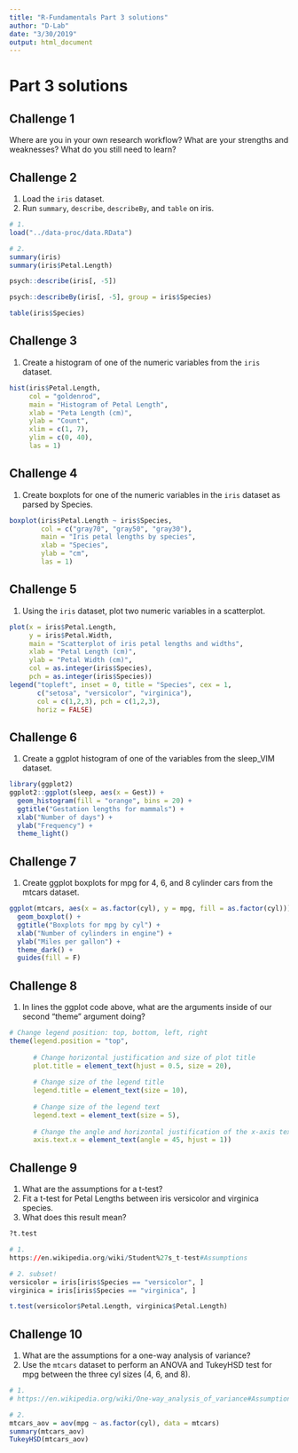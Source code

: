 ```yaml
---
title: "R-Fundamentals Part 3 solutions"
author: "D-Lab"
date: "3/30/2019"
output: html_document
---
```


# Part 3 solutions

## **Challenge 1**

Where are you in your own research workflow? What are your strengths and weaknesses? What do you still need to learn? 

## **Challenge 2**

1. Load the `iris` dataset.  
2. Run `summary`, `describe`, `describeBy`, and `table` on iris.  

```r
# 1. 
load("../data-proc/data.RData")

# 2. 
summary(iris)
summary(iris$Petal.Length)

psych::describe(iris[, -5])

psych::describeBy(iris[, -5], group = iris$Species)

table(iris$Species)
```

## **Challenge 3**
1. Create a histogram of one of the numeric variables from the `iris` dataset.  

```r
hist(iris$Petal.Length, 
     col = "goldenrod",
     main = "Histogram of Petal Length",
     xlab = "Peta Length (cm)",
     ylab = "Count", 
     xlim = c(1, 7),
     ylim = c(0, 40), 
     las = 1)
```

## **Challenge 4**

1. Create boxplots for one of the numeric variables in the `iris` dataset as parsed by Species.

```r
boxplot(iris$Petal.Length ~ iris$Species, 
        col = c("gray70", "gray50", "gray30"),
        main = "Iris petal lengths by species", 
        xlab = "Species",
        ylab = "cm",
        las = 1)
```

## **Challenge 5**
1. Using the `iris` dataset, plot two numeric variables in a scatterplot. 


```r
plot(x = iris$Petal.Length, 
     y = iris$Petal.Width, 
     main = "Scatterplot of iris petal lengths and widths",
     xlab = "Petal Length (cm)", 
     ylab = "Petal Width (cm)", 
     col = as.integer(iris$Species),
     pch = as.integer(iris$Species))
legend("topleft", inset = 0, title = "Species", cex = 1,
       c("setosa", "versicolor", "virginica"), 
       col = c(1,2,3), pch = c(1,2,3),
       horiz = FALSE)
```

## **Challenge 6**
1. Create a ggplot histogram of one of the variables from the sleep_VIM dataset. 

```r
library(ggplot2)
ggplot2::ggplot(sleep, aes(x = Gest)) + 
  geom_histogram(fill = "orange", bins = 20) + 
  ggtitle("Gestation lengths for mammals") + 
  xlab("Number of days") + 
  ylab("Frequency") + 
  theme_light()
```

## **Challenge 7**
1. Create ggplot boxplots for mpg for 4, 6, and 8 cylinder cars from the mtcars dataset.

```r
ggplot(mtcars, aes(x = as.factor(cyl), y = mpg, fill = as.factor(cyl))) + 
  geom_boxplot() + 
  ggtitle("Boxplots for mpg by cyl") + 
  xlab("Number of cylinders in engine") + 
  ylab("Miles per gallon") + 
  theme_dark() +  
  guides(fill = F)
```

## **Challenge 8**

1. In lines the ggplot code above, what are the arguments inside of our second "theme" argument doing?

```r
# Change legend position: top, bottom, left, right
theme(legend.position = "top",
      
      # Change horizontal justification and size of plot title
      plot.title = element_text(hjust = 0.5, size = 20),
      
      # Change size of the legend title
      legend.title = element_text(size = 10),
      
      # Change size of the legend text
      legend.text = element_text(size = 5),
      
      # Change the angle and horizontal justification of the x-axis text
      axis.text.x = element_text(angle = 45, hjust = 1)) 
```

## **Challenge 9**
1. What are the assumptions for a t-test?  
2. Fit a t-test for Petal Lengths between iris versicolor and virginica species.  
3. What does this result mean?  

```r
?t.test

# 1. 
https://en.wikipedia.org/wiki/Student%27s_t-test#Assumptions

# 2. subset! 
versicolor = iris[iris$Species == "versicolor", ]
virginica = iris[iris$Species == "virginica", ]

t.test(versicolor$Petal.Length, virginica$Petal.Length)
```

## **Challenge 10**
1. What are the assumptions for a one-way analysis of variance?  
2. Use the `mtcars` dataset to perform an ANOVA and TukeyHSD test for mpg between the three cyl sizes (4, 6, and 8). 

```r
# 1. 
# https://en.wikipedia.org/wiki/One-way_analysis_of_variance#Assumptions

# 2. 
mtcars_aov = aov(mpg ~ as.factor(cyl), data = mtcars)
summary(mtcars_aov)
TukeyHSD(mtcars_aov)
```
